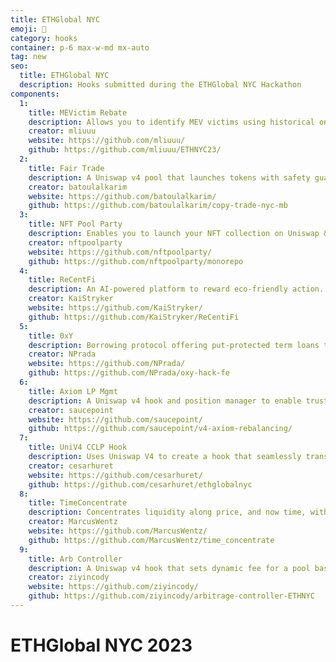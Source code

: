 ```yaml
---
title: ETHGlobal NYC
emoji: 🗽
category: hooks
container: p-6 max-w-md mx-auto
tag: new
seo:
  title: ETHGlobal NYC
  description: Hooks submitted during the ETHGlobal NYC Hackathon
components:
  1:
    title: MEVictim Rebate
    description: Allows you to identify MEV victims using historical onchain data which then airdrops the victim a token to use in a Uniswap v4 gated pool on where they can get a rebate when providing liquidity.
    creator: mliuuu
    website: https://github.com/mliuuu/
    github: https://github.com/mliuuu/ETHNYC23/
  2:
    title: Fair Trade
    description: A Uniswap v4 pool that launches tokens with safety guarantees for future token holders and traders. Designed to be a hook to be added to pools to protect against shit-coin ruggings.
    creator: batoulalkarim
    website: https://github.com/batoulalkarim/
    github: https://github.com/batoulalkarim/copy-trade-nyc-mb
  3:
    title: NFT Pool Party
    description: Enables you to launch your NFT collection on Uniswap & earn ongoing income streams from royalties (again). Used v4 Hooks to create NFT IDOs and gave the power back to the creators to control their royalties.
    creator: nftpoolparty
    website: https://github.com/nftpoolparty/
    github: https://github.com/nftpoolparty/monorepo
  4:
    title: ReCentFi
    description: An AI-powered platform to reward eco-friendly action. Users pick up trash, upload videos for verification, and gain exclusive access to ‘clean’ Uniswap pools with verification gated hooks added to them.
    creator: KaiStryker
    website: https://github.com/KaiStryker/
    github: https://github.com/KaiStryker/ReCentiFi
  5:
    title: 0xY
    description: Borrowing protocol offering put-protected term loans that protect against price liquidation. A Uniswap V4 pool implements custom hooks that lends to the protocol whenever the price moves out of range for a user's LP.
    creator: NPrada
    website: https://github.com/NPrada/
    github: https://github.com/NPrada/oxy-hack-fe
  6:
    title: Axiom LP Mgmt
    description: A Uniswap v4 hook and position manager to enable trustless LP modification with Axiom. Modifies positions on Uniswap pools automatically so that LPs can passively make better returns.
    creator: saucepoint
    website: https://github.com/saucepoint/
    github: https://github.com/saucepoint/v4-axiom-rebalancing/
  7:
    title: UniV4 CCLP Hook
    description: Uses Uniswap V4 to create a hook that seamlessly transfers the user's LP to another chain, without them having to worry about bridging or anything else.
    creator: cesarhuret
    website: https://github.com/cesarhuret/
    github: https://github.com/cesarhuret/ethglobalnyc
  8:
    title: TimeConcentrate
    description: Concentrates liquidity along price, and now time, with Uni v4 hooks to mitigate the times MEV bots attack. Hook that modifies positions based on time of MEV attacks.
    creator: MarcusWentz
    website: https://github.com/MarcusWentz/
    github: https://github.com/MarcusWentz/time_concentrate
  9:
    title: Arb Controller
    description: A Uniswap v4 hook that sets dynamic fee for a pool based on the price movements. The dynamic fee partially discriminates informed order flow from arbitrageurs.
    creator: ziyincody
    website: https://github.com/ziyincody/
    github: https://github.com/ziyincody/arbitrage-controller-ETHNYC
---
```


# ETHGlobal NYC 2023

<CollectionList
  componentsData={componentsData}
  componentContainer={componentContainer}
/>
